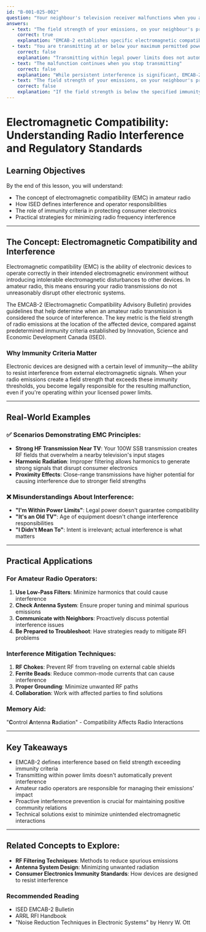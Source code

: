 ```yaml
---
id: "B-001-025-002"
question: "Your neighbour's television receiver malfunctions when you are transmitting. What provision in Electromagnetic Compatibility Advisory Bulletin EMCAB-2 deems your transmission is the cause?"
answers:
  - text: "The field strength of your emissions, on your neighbour's premises, is above Innovation, Science and Economic Development Canada's specified immunity criteria"
    correct: true
    explanation: "EMCAB-2 establishes specific electromagnetic compatibility standards that define when an amateur radio transmission is considered the source of interference. If the field strength of your radio emissions exceeds the immunity threshold on your neighbor's property, you are deemed responsible for the television malfunction, regardless of whether you intentionally caused the interference."
  - text: "You are transmitting at or below your maximum permitted power"
    correct: false
    explanation: "Transmitting within legal power limits does not automatically absolve you of responsibility for causing interference. Even low-power transmissions can cause reception problems if they generate strong electromagnetic fields that exceed the receiver's immunity specifications."
  - text: "The malfunction continues when you stop transmitting"
    correct: false
    explanation: "While persistent interference is significant, EMCAB-2 focuses on the causal relationship between your transmission and the malfunction, not just its continuation. The standard is concerned with whether your emissions exceed specified immunity criteria, not the duration of the interference."
  - text: "The field strength of your emissions, on your neighbour's premises, is below Innovation, Science and Economic Development Canada's specified immunity criteria"
    correct: false
    explanation: "If the field strength is below the specified immunity criteria, your transmission would not be considered the cause of the television malfunction. This scenario would suggest the problem lies with the television receiver's design or another interference source."
---
```


# Electromagnetic Compatibility: Understanding Radio Interference and Regulatory Standards

## Learning Objectives
By the end of this lesson, you will understand:
- The concept of electromagnetic compatibility (EMC) in amateur radio
- How ISED defines interference and operator responsibilities
- The role of immunity criteria in protecting consumer electronics
- Practical strategies for minimizing radio frequency interference

---

## The Concept: Electromagnetic Compatibility and Interference

Electromagnetic compatibility (EMC) is the ability of electronic devices to operate correctly in their intended electromagnetic environment without introducing intolerable electromagnetic disturbances to other devices. In amateur radio, this means ensuring your radio transmissions do not unreasonably disrupt other electronic systems.

The EMCAB-2 (Electromagnetic Compatibility Advisory Bulletin) provides guidelines that help determine when an amateur radio transmission is considered the source of interference. The key metric is the field strength of radio emissions at the location of the affected device, compared against predetermined immunity criteria established by Innovation, Science and Economic Development Canada (ISED).

### Why Immunity Criteria Matter

Electronic devices are designed with a certain level of immunity—the ability to resist interference from external electromagnetic signals. When your radio emissions create a field strength that exceeds these immunity thresholds, you become legally responsible for the resulting malfunction, even if you're operating within your licensed power limits.

---

## Real-World Examples

### ✅ Scenarios Demonstrating EMC Principles:
- **Strong HF Transmission Near TV**: Your 100W SSB transmission creates RF fields that overwhelm a nearby television's input stages
- **Harmonic Radiation**: Improper filtering allows harmonics to generate strong signals that disrupt consumer electronics
- **Proximity Effects**: Close-range transmissions have higher potential for causing interference due to stronger field strengths

### ❌ Misunderstandings About Interference:
- **"I'm Within Power Limits"**: Legal power doesn't guarantee compatibility
- **"It's an Old TV"**: Age of equipment doesn't change interference responsibilities
- **"I Didn't Mean To"**: Intent is irrelevant; actual interference is what matters

---

## Practical Applications

### For Amateur Radio Operators:
1. **Use Low-Pass Filters**: Minimize harmonics that could cause interference
2. **Check Antenna System**: Ensure proper tuning and minimal spurious emissions
3. **Communicate with Neighbors**: Proactively discuss potential interference issues
4. **Be Prepared to Troubleshoot**: Have strategies ready to mitigate RFI problems

### Interference Mitigation Techniques:
1. **RF Chokes**: Prevent RF from traveling on external cable shields
2. **Ferrite Beads**: Reduce common-mode currents that can cause interference
3. **Proper Grounding**: Minimize unwanted RF paths
4. **Collaboration**: Work with affected parties to find solutions

### Memory Aid:
"**C**ontrol **A**ntenna **R**adiation" - Compatibility Affects Radio Interactions

---

## Key Takeaways

- EMCAB-2 defines interference based on field strength exceeding immunity criteria
- Transmitting within power limits doesn't automatically prevent interference
- Amateur radio operators are responsible for managing their emissions' impact
- Proactive interference prevention is crucial for maintaining positive community relations
- Technical solutions exist to minimize unintended electromagnetic interactions

---

## Related Concepts to Explore:
- **RF Filtering Techniques**: Methods to reduce spurious emissions
- **Antenna System Design**: Minimizing unwanted radiation
- **Consumer Electronics Immunity Standards**: How devices are designed to resist interference

### Recommended Reading
- ISED EMCAB-2 Bulletin
- ARRL RFI Handbook
- "Noise Reduction Techniques in Electronic Systems" by Henry W. Ott